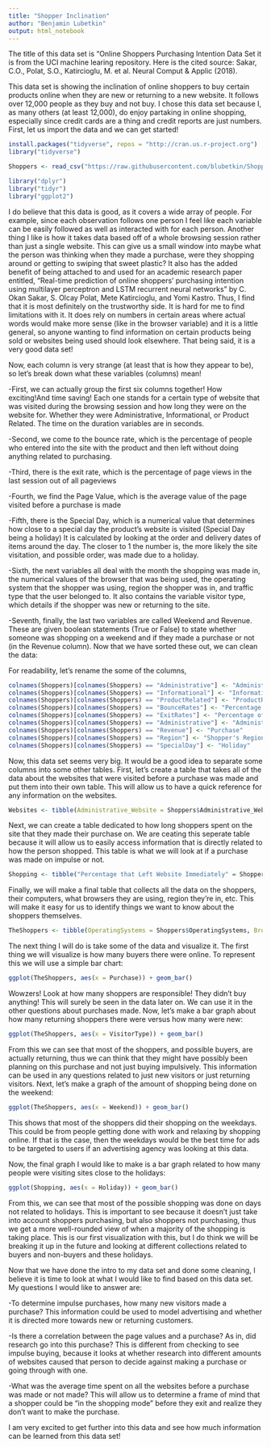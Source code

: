 ```yaml
---
title: "Shopper Inclination"
author: "Benjamin Lubetkin"
output: html_notebook
---
```

The title of this data set is "Online Shoppers Purchasing Intention Data Set it is from the UCI machine learing repository. Here is the cited source: Sakar, C.O., Polat, S.O., Katircioglu, M. et al. Neural Comput & Applic (2018).

This data set is showing the inclination of online shoppers to buy certain products online when they are new or returning to a new website. It follows over 12,000 people as they buy and not buy. I chose this data set because I, as many others (at least 12,000), do enjoy partaking in online shopping, especially since credit cards are a thing and credit reports are just numbers. First, let us import the data and we can get started!

```r
install.packages("tidyverse", repos = "http://cran.us.r-project.org")
library("tidyverse")

Shoppers <- read_csv("https://raw.githubusercontent.com/blubetkin/ShopperInclination/master/online_shoppers_intention.csv")

library("dplyr")
library("tidyr")
library("ggplot2")
```
I do believe that this data is good, as it covers a wide array of people. For example, since each observation follows one person I feel like each variable can be easily followed as well as interacted with for each person. Another thing I like is how it takes data based off of a whole browsing session rather than just a single website. This can give us a small window into maybe what the person was thinking when they made a purchase, were they shopping around or getting to swiping that sweet plastic? It also has the added benefit of being attached to and used for an academic research paper entitled, "Real-time prediction of online shoppers’ purchasing intention using multilayer perceptron and LSTM recurrent neural networks" by C. Okan Sakar, S. Olcay Polat, Mete Katircioglu, and Yomi Kastro. Thus, I find that it is most definitely on the trustworthy side. It is hard for me to find limitations with it. It does rely on numbers in certain areas where actual words would make more sense (like in the browser variable) and it is a little general, so anyone wanting to find information on certain products being sold or websites being used should look elsewhere. That being said, it is a very good data set!

Now, each column is very strange (at least that is how they appear to be), so let's break down what these variables (columns) mean!

-First, we can actually group the first six columns together! How exciting!And time saving! Each one stands for a certain type of website that was visited during the browsing session and how long they were on the website for. Whether they were Administrative, Informational, or Product Related. The time on the duration variables are in seconds.

-Second, we come to the bounce rate, which is the percentage of people who entered into the site with the product and then left without doing anything related to purchasing.

-Third, there is the exit rate, which is the percentage of page views in the last session out of all pageviews

-Fourth, we find the Page Value, which is the average value of the page visited before a purchase is made

-Fifth, there is the Special Day, which is a numerical value that determines how close to a special day the product's website is visited (Special Day being a holiday) It is calculated by looking at the order and delivery dates of items around the day. The closer to 1 the number is, the more likely the site visitation, and possible order, was made due to a holiday.

-Sixth, the next variables all deal with the month the shopping was made in, the numerical values of the browser that was being used, the operating system that the shopper was using, region the shopper was in, and traffic type that the user belonged to. It also contains the variable visitor type, which details if the shopper was new or returning to the site.

-Seventh, finally, the last two variables are called Weekend and Revenue. These are given boolean statements (True or False) to state whether someone was shopping on a weekend and if they made a purchase or not (in the Revenue column). Now that we have sorted these out, we can clean the data:

For readability, let's rename the some of the columns,
```r
colnames(Shoppers)[colnames(Shoppers) == "Administrative"] <- "Administrative_Website"
colnames(Shoppers)[colnames(Shoppers) == "Informational"] <- "Informational_Website"
colnames(Shoppers)[colnames(Shoppers) == "ProductRelated"] <- "ProductRelated_Website"
colnames(Shoppers)[colnames(Shoppers) == "BounceRates"] <- "Percentage that Left Website Immediately"
colnames(Shoppers)[colnames(Shoppers) == "ExitRates"] <- "Percentage of Page Views in Last Session (Out of all Views)"
colnames(Shoppers)[colnames(Shoppers) == "Administrative"] <- "Administrative_Website"
colnames(Shoppers)[colnames(Shoppers) == "Revenue"] <- "Purchase"
colnames(Shoppers)[colnames(Shoppers) == "Region"] <- "Shopper's Region"
colnames(Shoppers)[colnames(Shoppers) == "SpecialDay"] <- "Holiday"
```
Now, this data set seems very big. It would be a good idea to separate some columns into some other tables. First, let's create a table that takes all of the data about the websites that were visited before a purchase was made and put them into their own table. This will allow us to have a quick reference for any information on the websites. 

```r
Websites <- tibble(Administrative_Website = Shoppers$Administrative_Website, Administrative_Duration = Shoppers$Administrative_Duration, Informational_Website = Shoppers$Informational_Website, Informational_Duration = Shoppers$Informational_Duration, ProductRelated = Shoppers$ProductRelated_Website, ProductRelated_Duration = Shoppers$ProductRelated_Duration, Purchase = Shoppers$Purchase)
```

Next, we can create a table dedicated to how long shoppers spent on the site that they made their purchase on. We are ceating this seperate table because it will allow us to easily access information that is directly related to how the person shopped. This table is what we will look at if a purchase was made on impulse or not.

```r
Shopping <- tibble("Percentage that Left Website Immediately" = Shoppers$"Percentage that Left Website Immediately", "Percentage of Page Views in Last Session (Out of all Views)" = Shoppers$"Percentage of Page Views in Last Session (Out of all Views)", "PageValues" = Shoppers$"PageValues", "Holiday" = Shoppers$"Holiday", "Month" = Shoppers$"Month", Purchase = Shoppers$Purchase)
```

Finally, we will make a final table that collects all the data on the shoppers, their computers, what browsers they are using, region they're in, etc. This will make it easy for us to identify things we want to know about the shoppers themselves.

```r
TheShoppers <- tibble(OperatingSystems = Shoppers$OperatingSystems, Browser = Shoppers$Browser, "Shopper's Region" = Shoppers$"Shopper's Region", TrafficType = Shoppers$TrafficType, VisitorType = Shoppers$VisitorType, Weekend = Shoppers$Weekend, Purchase = Shoppers$Purchase)
```

The next thing I will do is take some of the data and visualize it. The first thing we will visualize is how many buyers there were online. To represent this we will use a simple bar chart:

```r
ggplot(TheShoppers, aes(x = Purchase)) + geom_bar()
```

Wowzers! Look at how many shoppers are responsible! They didn't buy anything! This will surely be seen in the data later on. We can use it in the other questions about purchases made. Now, let's make a bar graph about how many returning shoppers there were versus how many were new:

```r
ggplot(TheShoppers, aes(x = VisitorType)) + geom_bar()
```
From this we can see that most of the shoppers, and possible buyers, are actually returning, thus we can think that they might have possibly been planning on this purchase and not just buying impulsively. This information can be used in any questions related to just new visitors or just returning visitors. Next, let's make a graph of the amount of shopping being done on the weekend:

```r
ggplot(TheShoppers, aes(x = Weekend)) + geom_bar()
```
This shows that most of the shoppers did their shopping on the weekdays. This could be from people getting done with work and relaxing by shopping online. If that is the case, then the weekdays would be the best time for ads to be targeted to users if an advertising agency was looking at this data.

Now, the final graph I would like to make is a bar graph related to how many people were visiting sites close to the holidays:
```r
ggplot(Shopping, aes(x = Holiday)) + geom_bar()
```
From this, we can see that most of the possible shopping was done on days not related to holidays. This is important to see because it doesn't just take into account shoppers purchasing, but also shoppers not purchasing, thus we get a more well-rounded view of when a majority of the shopping is taking place. This is our first visualization with this, but I do think we will be breaking it up in the future and looking at different collections related to buyers and non-buyers and these holidays.


Now that we have done the intro to my data set and done some cleaning, I believe it is time to look at what I would like to find based on this data set. My questions I would like to answer are:

-To determine impulse purchases, how many new visitors made a purchase? This information could be used to model advertising and whether it is directed more towards new or returning customers.


-Is there a correlation between the page values and a purchase? As in, did research go into this purchase? This is different from checking to see impulse buying, because it looks at whether research into different amounts of websites caused that person to decide against making a purchase or going through with one.

-What was the average time spent on all the websites before a purchase was made or not made? This will allow us to determine a frame of mind that a shopper could be "in the shopping mode" before they exit and realize they don't want to make the purchase.

I am very excited to get further into this data and see how much information can be learned from this data set!